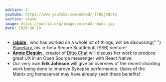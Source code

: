 ```yaml
---
edition: 3
youtube: https://www.youtube.com/embed/_fTREjXQCto
section: otwsu
image: https://matrix.org/images/otwsu3-heads.jpg
date: 2020-06-10
---
```


* **[rabble](https://twitter.com/rabble)** , who has worked on a whole lot of things, will be discussing{" "} [Planetary](https://planetary.social), his in-beta Secure Scuttlebutt (SSB) venture!
* **[Annie Elequin](https://annie.elequin.io/)** , creator of [Ditto Chat](https://dittochat.org/) will discuss her work to produce great UX in an Open Source messenger with React Native.
* Our very own **Erik Johnson** will give an overview of the recent sharding work being done to improve Synapse performance. Users of the Matrix.org homeserver may have already seen these benefits!